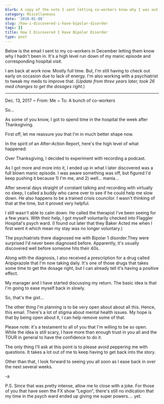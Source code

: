 ```yaml
---
blurb: A copy of the note I sent letting co-workers know why I was out.
category: Miscellaneous
date: '2018-01-08'
slug: /how-i-discovered-i-have-bipolar-disorder
tags: []
title: How I Discovered I Have Bipolar Disorder
type: post
---
```



Below is the email I sent to my co-workers in December letting them know why I hadn't been in. It's a high level run down of my manic episode and corresponding hospital visit.

I am back at work now. Mostly full time. But, I'm still having to check out early on occasion due to lack of energy. I'm also working with a psychiatrist to tweak my meds to improve that. (_Update from three years later, took 26 med changes to get the dosages right._)

---


Dec. 13, 2017 ~ From: Me ~ To: A bunch of co-workers

So...

As some of you know, I got to spend time in the hospital the week after Thanksgiving.

First off, let me reassure you that I'm in much better shape now.

In the spirit of an After-Action Report, here's the high level of what happened:

Over Thanksgiving, I decided to experiment with recording a podcast.

As I got more and more into it, I ended up in what I later discovered was a full blown manic episode. I was aware something was off, but figured I'd keep pushing it because 1) I'm me, and 2) well... mania...

After several days straight of constant talking and recording with virtually no sleep, I called a buddy who came over to see if he could help me slow down. He also happens to be a trained crisis councilor. I wasn't thinking of that at the time, but it proved very helpful.

I still wasn't able to calm down. He called the therapist I've been seeing for a few years. With their help, I got myself voluntarily checked into Flaggler Hospital's psych ward. (I found out later that they Baker Acted me when I first went it which mean my stay was no longer voluntary.)

The psychiatrists there diagnosed me with Bipolar 1 disorder.They were surprised I'd never been diagnosed before. Apparently, it's usually discovered well before someone hits their 40s.

Along with the diagnosis, I also received a prescription for a drug called Aripiprazole that I'm now taking daily. It's one of those drugs that takes some time to get the dosage right, but I can already tell it's having a positive effect.

My manager and I have started discussing my return. The basic idea is that I'm going to ease myself back in slowly.

So, that's the gist...

The other thing I'm planning is to be very open about about all this. Hence, this email. There's a lot of stigma about mental health issues. My hope is that by being open about it, I can help remove some of that.

Please note: it's a testament to all of you that I'm willing to be so open. While the idea is still scary, I have more than enough trust in you all and the TOUR in general to have the confidence to do it.

The only thing I'll ask at this point is to please avoid peppering me with questions. It takes a lot out of me to keep having to get back into the story.

Other than that, I look forward to seeing you all soon as I ease back in over the next several weeks.

-a

P.S. Since that was pretty intense, allow me to close with a joke. For those of you that have seen the FX show "Legion", there's still no indication that my time in the psych ward ended up giving me super powers.... yet.